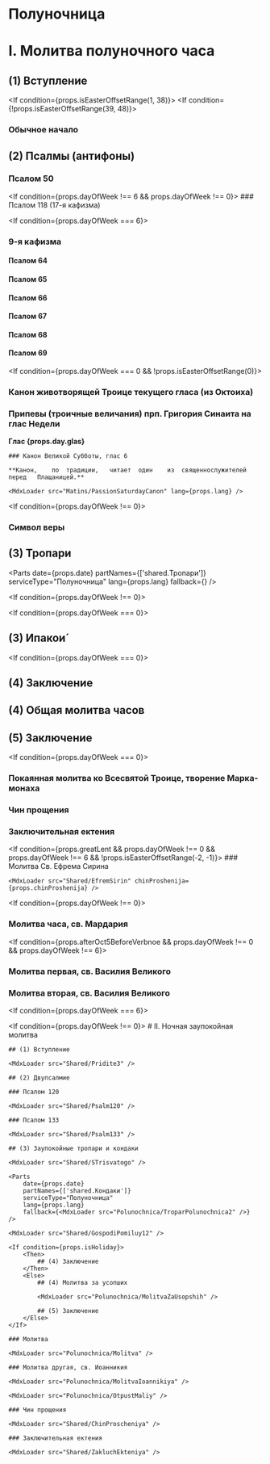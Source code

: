 
# Полуночница

# I. Молитва полуночного часа

## (1) Вступление

<MdxLoader src="Shared/Vozglas" />

<If condition={props.isEasterOffsetRange(1, 38)}>
    <Then>
        <MdxLoader src="Shared/EasterTroparion3x" chitaetsa />
    </Then>
    <Else>
        <If condition={!props.isEasterOffsetRange(39, 48)}>
            <MdxLoader src="Shared/SlavaTebe" />
            <MdxLoader src="Shared/ParaklitChit" />
        </If>
    </Else>
</If>

### Обычное начало

<MdxLoader src="Shared/ObichnoeNachalo" />

## (2) Псалмы (антифоны)

### Псалом 50

<MdxLoader src="Shared/Psalm50" />

<If condition={props.dayOfWeek !== 6 && props.dayOfWeek !== 0}>
    ### Псалом 118 (17-я кафизма)
    <MdxLoader src="Shared/Psalm118" />
</If>

<If condition={props.dayOfWeek === 6}>
### 9-я кафизма

#### Псалом 64

<MdxLoader src="Shared/Psalm64" />

#### Псалом 65

<MdxLoader src="Shared/Psalm65" />

#### Псалом 66

<MdxLoader src="Shared/Psalm66" />
<MdxLoader src="Shared/BetweenStats" />

#### Псалом 67

<MdxLoader src="Shared/Psalm67" />
<MdxLoader src="Shared/BetweenStats" />

#### Псалом 68

<MdxLoader src="Shared/Psalm68" />

#### Псалом 69

<MdxLoader src="Shared/Psalm69" />
<MdxLoader src="Shared/AfterTripsalm" />

</If>

<If condition={props.dayOfWeek === 0 && !props.isEasterOffsetRange(0)}>
### Канон животворящей Троице текущего гласа (из Октоиха)

### Припевы (троичные величания) прп. Григория Синаита на глас Недели

**Глас {props.day.glas}**

<MdxLoader src="Polunochnica/Pripevy" />
</If>

<If condition={props.isEasterOffsetRange(0)}>
    
    ### Канон Великой Субботы, глас 6
    
    **Канон,	по	традиции,	читает	один	из	священнослужителей	перед	Плащаницей.**
    
    <MdxLoader src="Matins/PassionSaturdayCanon" lang={props.lang} />

<If condition={props.dayOfWeek !== 0}>
### Символ веры
<MdxLoader src="Shared/SimvolVery" />

## (3) Тропари

<MdxLoader src="Shared/STrisvatogo" />
</If>

<Parts
    date={props.date}
    partNames={['shared.Тропари']}
    serviceType="Полуночница"
    lang={props.lang}
    fallback={<TroparPolunochnica dayOfWeek={props.dayOfWeek} />}
/>

<If condition={props.dayOfWeek !== 0}>
    <MdxLoader src="Shared/GospodiPomiluy40" />
</If>

<If condition={props.dayOfWeek === 0}>
## (3) Ипакои́

<MdxLoader src="Shared/STrisvatogo" />

<IpakoyiVoskr day={props.day} date={props.date} />

<MdxLoader src="Shared/GospodiPomiluy40" />
</If>

<If condition={props.dayOfWeek === 0}>
<Then>

## (4) Заключение

</Then>
<Else>

## (4) Общая молитва часов

<MdxLoader src="Shared/MolitvaChasov" />

## (5) Заключение

</Else>
</If>

<MdxLoader src="Shared/ZakluchenieChasov" polunochnitsa dayOfWeek={props.dayOfWeek} isEasterOffsetRange={props.isEasterOffsetRange} />

<If condition={props.dayOfWeek === 0}>
### Покаянная молитва ко Всесвятой Троице, творение Марка-монаха

<MdxLoader src="Polunochnica/MolitvaMarka" />

<MdxLoader src="Polunochnica/OtpustMaliyVoskr" />

### Чин прощения

<MdxLoader src="Shared/ChinProscheniya" />

### Заключительная ектения

<MdxLoader src="Shared/ZakluchEkteniya" />
</If>

<If condition={props.greatLent && props.dayOfWeek !== 0 && props.dayOfWeek !== 6 && !props.isEasterOffsetRange(-2, -1)}>
    ### Молитва Св. Ефрема Сирина

    <MdxLoader src="Shared/EfremSirin" chinProshenija={props.chinProshenija} />

</If>

<If condition={props.dayOfWeek !== 0}>
### Молитва часа, св. Мардария

<MdxLoader src="Shared/MolitvaChasaMardariya" />
</If>

<If condition={props.afterOct5BeforeVerbnoe && props.dayOfWeek !== 0 && props.dayOfWeek !== 6}>

### Молитва первая, св. Василия Великого

<MdxLoader src="Polunochnica/MolitvaVV1" />

### Молитва вторая, св. Василия Великого

<MdxLoader src="Polunochnica/MolitvaVV2" />
</If>

<If condition={props.dayOfWeek === 6}>
    <MdxLoader src="Polunochnica/MolitvaEvstratiya" />
</If>

<If condition={props.dayOfWeek !== 0}>
    # II. Ночная заупокойная молитва

    ## (1) Вступление

    <MdxLoader src="Shared/Pridite3" />

    ## (2) Двупсалмие

    ### Псалом 120

    <MdxLoader src="Shared/Psalm120" />

    ### Псалом 133

    <MdxLoader src="Shared/Psalm133" />

    ## (3) Заупокойные тропари и кондаки

    <MdxLoader src="Shared/STrisvatogo" />

    <Parts
        date={props.date}
        partNames={['shared.Кондаки']}
        serviceType="Полуночница"
        lang={props.lang}
        fallback={<MdxLoader src="Polunochnica/TroparPolunochnica2" />}
    />

    <MdxLoader src="Shared/GospodiPomiluy12" />

    <If condition={props.isHoliday}>
        <Then>
            ## (4) Заключение
        </Then>
        <Else>
            ## (4) Молитва за усопших

            <MdxLoader src="Polunochnica/MolitvaZaUsopshih" />

            ## (5) Заключение
        </Else>
    </If>

    ### Молитва

    <MdxLoader src="Polunochnica/Molitva" />

    ### Молитва другая, св. Иоанникия

    <MdxLoader src="Polunochnica/MolitvaIoannikiya" />

    <MdxLoader src="Polunochnica/OtpustMaliy" />

    ### Чин прощения

    <MdxLoader src="Shared/ChinProscheniya" />

    ### Заключительная ектения

    <MdxLoader src="Shared/ZakluchEkteniya" />

</If>
